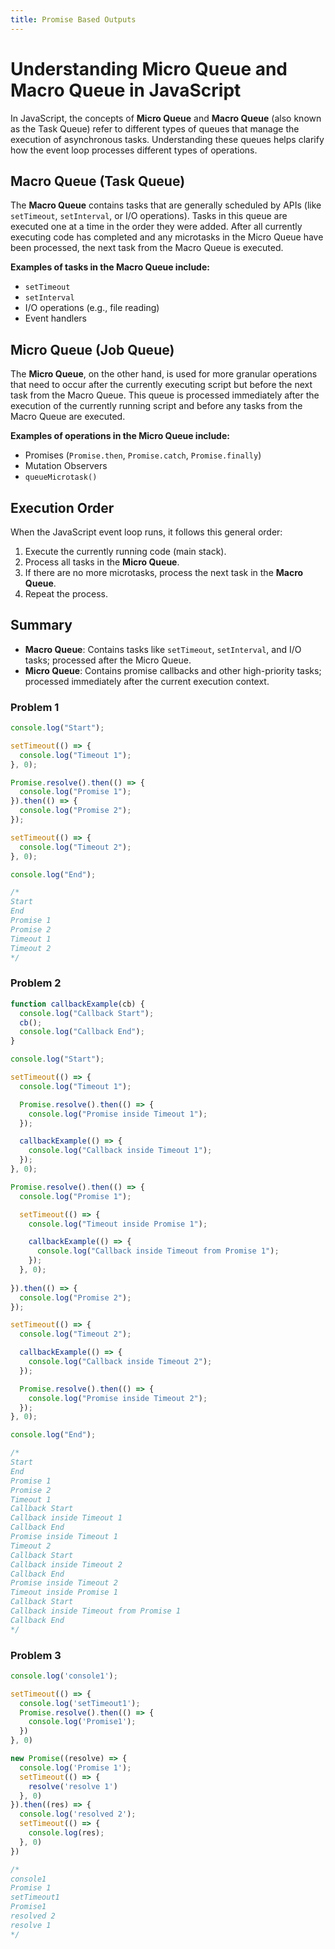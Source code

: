 ```yaml
---
title: Promise Based Outputs
---
```

# Understanding Micro Queue and Macro Queue in JavaScript

In JavaScript, the concepts of **Micro Queue** and **Macro Queue** (also known as the Task Queue) refer to different types of queues that manage the execution of asynchronous tasks. Understanding these queues helps clarify how the event loop processes different types of operations.

## Macro Queue (Task Queue)

The **Macro Queue** contains tasks that are generally scheduled by APIs (like `setTimeout`, `setInterval`, or I/O operations). Tasks in this queue are executed one at a time in the order they were added. After all currently executing code has completed and any microtasks in the Micro Queue have been processed, the next task from the Macro Queue is executed. 

**Examples of tasks in the Macro Queue include:**

- `setTimeout`
- `setInterval`
- I/O operations (e.g., file reading)
- Event handlers

## Micro Queue (Job Queue)

The **Micro Queue**, on the other hand, is used for more granular operations that need to occur after the currently executing script but before the next task from the Macro Queue. This queue is processed immediately after the execution of the currently running script and before any tasks from the Macro Queue are executed. 

**Examples of operations in the Micro Queue include:**

- Promises (`Promise.then`, `Promise.catch`, `Promise.finally`)
- Mutation Observers
- `queueMicrotask()`

## Execution Order

When the JavaScript event loop runs, it follows this general order:

1. Execute the currently running code (main stack).
2. Process all tasks in the **Micro Queue**.
3. If there are no more microtasks, process the next task in the **Macro Queue**.
4. Repeat the process.

## Summary

- **Macro Queue**: Contains tasks like `setTimeout`, `setInterval`, and I/O tasks; processed after the Micro Queue.
- **Micro Queue**: Contains promise callbacks and other high-priority tasks; processed immediately after the current execution context.

### Problem 1

```JavaScript
console.log("Start");

setTimeout(() => {
  console.log("Timeout 1");
}, 0);

Promise.resolve().then(() => {
  console.log("Promise 1");
}).then(() => {
  console.log("Promise 2");
});

setTimeout(() => {
  console.log("Timeout 2");
}, 0);

console.log("End");

/* 
Start
End
Promise 1
Promise 2
Timeout 1
Timeout 2
*/
```

### Problem 2

```JavaScript
function callbackExample(cb) {
  console.log("Callback Start");
  cb();
  console.log("Callback End");
}

console.log("Start");

setTimeout(() => {
  console.log("Timeout 1");

  Promise.resolve().then(() => {
    console.log("Promise inside Timeout 1");
  });

  callbackExample(() => {
    console.log("Callback inside Timeout 1");
  });
}, 0);

Promise.resolve().then(() => {
  console.log("Promise 1");

  setTimeout(() => {
    console.log("Timeout inside Promise 1");

    callbackExample(() => {
      console.log("Callback inside Timeout from Promise 1");
    });
  }, 0);
  
}).then(() => {
  console.log("Promise 2");
});

setTimeout(() => {
  console.log("Timeout 2");

  callbackExample(() => {
    console.log("Callback inside Timeout 2");
  });

  Promise.resolve().then(() => {
    console.log("Promise inside Timeout 2");
  });
}, 0);

console.log("End");

/* 
Start
End
Promise 1
Promise 2
Timeout 1
Callback Start
Callback inside Timeout 1
Callback End
Promise inside Timeout 1
Timeout 2
Callback Start
Callback inside Timeout 2
Callback End
Promise inside Timeout 2
Timeout inside Promise 1
Callback Start
Callback inside Timeout from Promise 1
Callback End
*/
```

### Problem 3

```JavaScript
console.log('console1');

setTimeout(() => {
  console.log('setTimeout1');
  Promise.resolve().then(() => {
    console.log('Promise1');
  })
}, 0)

new Promise((resolve) => {
  console.log('Promise 1');
  setTimeout(() => {
    resolve('resolve 1')
  }, 0)
}).then((res) => {
  console.log('resolved 2');
  setTimeout(() => {
    console.log(res);
  }, 0)
})

/* 
console1
Promise 1
setTimeout1
Promise1
resolved 2
resolve 1
*/
```
